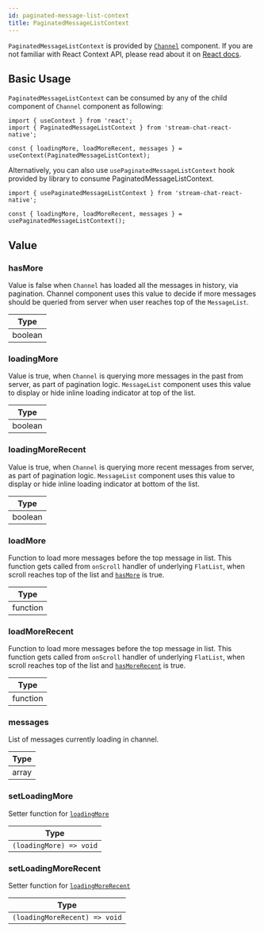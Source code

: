 ```yaml
---
id: paginated-message-list-context
title: PaginatedMessageListContext
---
```


`PaginatedMessageListContext` is provided by [`Channel`](../core-components/channel) component. If you are not familiar with React Context API, please read about it on [React docs](https://reactjs.org/docs/context.html).

## Basic Usage

`PaginatedMessageListContext` can be consumed by any of the child  component of `Channel` component as following:

```tsx
import { useContext } from 'react';
import { PaginatedMessageListContext } from 'stream-chat-react-native';

const { loadingMore, loadMoreRecent, messages } = useContext(PaginatedMessageListContext);
```

Alternatively, you can also use `usePaginatedMessageListContext` hook provided by library to consume PaginatedMessageListContext.

```tsx
import { usePaginatedMessageListContext } from 'stream-chat-react-native';

const { loadingMore, loadMoreRecent, messages } = usePaginatedMessageListContext();
```

## Value

### hasMore

Value is false when `Channel` has loaded all the messages in history, via pagination. Channel component uses this value to decide if more messages should be queried from server when user reaches top of the `MessageList`.

| Type |
| - |
| boolean |

### loadingMore

Value is true, when `Channel` is querying more messages in the past from server, as part of pagination logic. `MessageList` component uses this value to display or hide inline loading indicator at top of the list.

| Type |
| - |
| boolean |

### loadingMoreRecent

Value is true, when `Channel` is querying more recent messages from server, as part of pagination logic. `MessageList` component uses this value to display or hide inline loading indicator at bottom of the list.

| Type |
| - |
| boolean |

### loadMore

Function to load more messages before the top message in list. This function gets called from `onScroll` handler of underlying `FlatList`, when scroll reaches top of the list and [`hasMore`](#hasmore) is true.

| Type |
| - |
| function |

### loadMoreRecent

Function to load more messages before the top message in list. This function gets called from `onScroll` handler of underlying `FlatList`, when scroll reaches top of the list and [`hasMoreRecent`](#hasmorerecent) is true.

| Type |
| - |
| function |

### messages

List of messages currently loading in channel.

| Type |
| - |
| array |

### setLoadingMore

Setter function for [`loadingMore`](#loadingmore)

| Type |
| - |
| `(loadingMore) => void` |

### setLoadingMoreRecent

Setter function for [`loadingMoreRecent`](#loadingmorerecent)

| Type |
| - |
| `(loadingMoreRecent) => void` |
